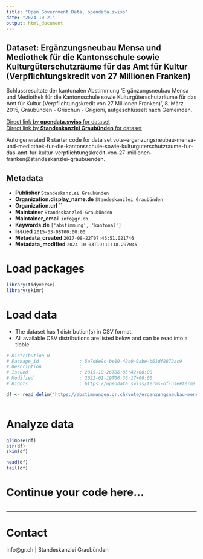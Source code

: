 ```yaml
---
title: "Open Government Data, opendata.swiss"
date: "2024-10-21"
output: html_document
---
```


## Dataset: Ergänzungsneubau Mensa und Mediothek für die Kantonsschule sowie Kulturgüterschutzräume für das Amt für Kultur (Verpflichtungskredit von 27 Millionen Franken)

Schlussresultate der kantonalen Abstimmung 'Ergänzungsneubau Mensa und Mediothek für die Kantonsschule sowie Kulturgüterschutzräume für das Amt für Kultur (Verpflichtungskredit von 27 Millionen Franken)', 8. März 2015, Graubünden - Grischun - Grigioni, aufgeschlüsselt nach Gemeinden.

[Direct link by **opendata.swiss** for dataset](https://opendata.swiss/de/dataset/erganzungsneubau-mensa-und-mediothek-fur-die-kantonsschule-sowie-kulturguterschutzraume-fur-das)<br>
[Direct link by **Standeskanzlei Graubünden** for dataset](https://abstimmungen.gr.ch/vote/erganzungsneubau-mensa-und-mediothek-fur-die-kantonsschule-sowie-kulturguterschutzraume-fur-das-amt-fur-kultur-verpflichtungskredit-von-27-millionen-franken/data)

Auto generated R starter code for data set vote-erganzungsneubau-mensa-und-mediothek-fur-die-kantonsschule-sowie-kulturguterschutzraume-fur-das-amt-fur-kultur-verpflichtungskredit-von-27-millionen-franken@standeskanzlei-graubuenden.

## Metadata

- **Publisher** `Standeskanzlei Graubünden`
- **Organization.display_name.de** `Standeskanzlei Graubünden`
- **Organization.url** ``
- **Maintainer** `Standeskanzlei Graubünden`
- **Maintainer_email** `info@gr.ch`
- **Keywords.de** `['abstimmung', 'kantonal']`
- **Issued** `2015-03-08T00:00:00`
- **Metadata_created** `2017-08-22T07:46:51.021746`
- **Metadata_modified** `2024-10-03T19:11:18.297045`


# Load packages

```r

library(tidyverse)
library(skimr)

```

# Load data

-   The dataset has 1 distribution(s) in CSV format.
-   All available CSV distributions are listed below and can be read into a tibble.

```r

# Distribution 0
# Package_id               : 5a7d6e9c-be10-42c0-9abe-b61df8872ac9
# Description              : 
# Issued                   : 2015-10-26T06:05:42+00:00
# Modified                 : 2022-01-19T06:36:17+00:00
# Rights                   : https://opendata.swiss/terms-of-use#terms_by

df <- read_delim('https://abstimmungen.gr.ch/vote/erganzungsneubau-mensa-und-mediothek-fur-die-kantonsschule-sowie-kulturguterschutzraume-fur-das-amt-fur-kultur-verpflichtungskredit-von-27-millionen-franken/data-csv')



```

# Analyze data

```r

glimpse(df)
str(df)
skim(df)

head(df)
tail(df)

```

# Continue your code here...

```r

```

------------------------------------------------------------------------

# Contact

info@gr.ch | Standeskanzlei Graubünden
